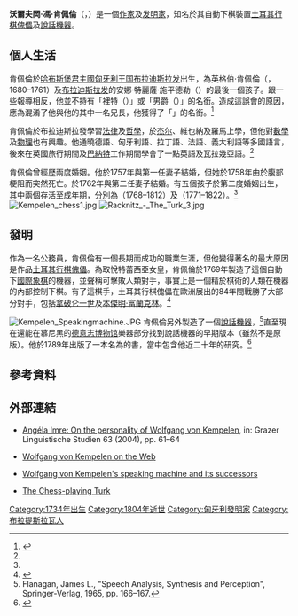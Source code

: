 {{Infobox person
| name        = 沃爾夫岡·馮·肯佩倫
| image       = kempelen-charcoal.jpg
| alt         = 肯佩倫的炭筆自畫像，上面附有他的簽名。
| caption     = 
| birth_name  = Wolfgang Franciscus de Paula Johannes Elemosinarius von Kempelen
| birth_date  = {{Birth date|1734|1|23}}
| birth_place = [[哈布斯堡君主國|哈布斯堡君主國]][[匈牙利王国|匈牙利王国]][[布拉迪斯拉发|布拉迪斯拉发]]<br>（現[[斯洛伐克|斯洛伐克]][[布拉迪斯拉发|布拉迪斯拉发]]）
| death_date  = {{Death date and age|1804|3|26|1734|1|23|df=yes}}
| death_place = [[哈布斯堡君主國|哈布斯堡君主國]][[維也納|維也納]]（現[[奥地利|奥地利]]）
| nationality = {{HUN}}
| other_names = 
| known_for   = [[土耳其行棋傀儡|土耳其行棋傀儡]]
| occupation  = [[发明家|发明家]]
}}

'''沃爾夫岡·馮·肯佩倫'''（{{lang-de|'''Wolfgang von Kempelen'''}}，{{bd|1734年|1月23日|1804年|3月26日}}）是一個[[作家|作家]]及[[发明家|发明家]]，知名於其自動下棋裝置[[土耳其行棋傀儡|土耳其行棋傀儡]]及[[沃尔夫冈·冯·肯佩伦的说话机器|說話機器]]。

== 個人生活 ==
肯佩倫於[[哈布斯堡君主國|哈布斯堡君主國]][[匈牙利王国|匈牙利王国]][[布拉迪斯拉发|布拉迪斯拉发]]出生，為英格伯·肯佩倫（{{lang|en|Engelbert Kempelen}}，1680–1761）及[[布拉迪斯拉发|布拉迪斯拉发]]的安娜·特麗薩·施平德勒（{{lang|en|Anna Theresa Spindler}}）的最後一個孩子。跟一些報導相反，他並不持有「裡特（{{lang|en|Ritter}}）」或「男爵（{{lang|en|Baron}}）」的名銜。造成這誤會的原因，應為混淆了他與他的其中一名兄長{{lang|en|Johannes Nepomuk Joseph}}，他獲得了「{{lang|de|Kempelen von Pázmánd}}」的名銜。<ref name=Reininger>{{cite book|last1=Reininger|first1=Alice|title=Wolfgang von Kempelen: A Biography|publisher=Columbia University Press, East European Monographs|isbn=9780880336918|edition=First English Edition}}</ref>

肯佩倫於布拉迪斯拉發學習[[法律|法律]]及[[哲學|哲學]]，於[[杰尔|杰尔]]、維也納及羅馬上學，但他對[[數學|數學]]及[[物理|物理]]也有興趣。他通曉德語、匈牙利語、拉丁語、法語、義大利語等多國語言，後來在英國旅行期間及[[巴納特|巴納特]]工作期間學會了一點英語及瓦拉幾亞語。<ref name="Reininger" />

肯佩倫曾經歷兩度婚姻。他於1757年與第一任妻子{{lang|en|Maria Franziska Piani}}結婚，但她於1758年由於腹部梗阻而突然死亡。於1762年與第二任妻子{{lang|en|Maria Anna von Gobelius}}結婚。有五個孩子於第二度婚姻出生，其中兩個存活至成年期，分別為{{lang|en|Maria Theresia}}（1768–1812）及{{lang|en|Karl}}（1771–1822）。<ref name="Reininger" />
[[Image:Kempelen_chess1.jpg|thumb]]
[[Image:Racknitz_-_The_Turk_3.jpg|thumb]]

== 發明 ==
作為一名公務員，肯佩倫有一個長期而成功的職業生涯，但他變得著名的最大原因是作品[[土耳其行棋傀儡|土耳其行棋傀儡]]。為取悅特蕾西亞女皇，肯佩倫於1769年製造了這個自動下[[國際象棋|國際象棋]]的機器，並聲稱可擊敗人類對手，事實上是一個精於棋術的人類在機器的內部控制下棋。有了這棋手，土耳其行棋傀儡在歐洲展出的84年間戰勝了大部分對手，包括[[拿破仑一世|拿破仑一世]]及[[本傑明·富蘭克林|本傑明·富蘭克林]]。<ref>{{cite book| author = Tom Standage| title = The Turk: The Life and Times of the Famous 19th Century Chess-Playing Machine| url = https://archive.org/details/turklifetimesoff0000stan| date = 2002-04-01| publisher = Walker| isbn = 978-0-8027-1391-9 }}</ref>

[[Image:Kempelen_Speakingmachine.JPG|thumb]]
肯佩倫另外製造了一個[[沃尔夫冈·冯·肯佩伦的说话机器|說話機器]]，<ref>Flanagan, James L., "Speech Analysis, Synthesis and Perception", Springer-Verlag, 1965, pp. 166–167.</ref>直至現在還能在慕尼黑的[[德意志博物馆|德意志博物馆]]樂器部分找到說話機器的早期版本（雖然不是原版）。他於1789年出版了一本名為''{{lang|de|Mechanismus Der Menschlichen Sprache Nebst Beschreibung Seiner Sprechenden Maschine}}''的書，當中包含他近二十年的研究。<ref name=Kempelen_Speech_Machine>{{cite book|last1=von Kempelen|first1=Wolfgang|title=Mechanismus Der Menschlichen Sprache Nebst Beschreibung Seiner Sprechenden Maschine|publisher=J.B.Degan|location=Vienna|url=https://books.google.com/books?id=W75CAQAAMAAJ|accessdate=2014-12-30|archive-date=2015-05-17|archive-url=https://web.archive.org/web/20150517114556/https://books.google.com/books?id=W75CAQAAMAAJ|dead-url=no}}</ref>

==參考資料==
{{reflist}}

==外部連結==
{{Commons category|Johann Wolfgang von Kempelen}}
* {{de}}[https://web.archive.org/web/20070930062724/http://www-gewi.uni-graz.at/ling/cgi-bin/data/gls/artikel/62/06-imre.pdf Angéla Imre: On the personality of Wolfgang von Kempelen], in: Grazer Linguistische Studien 63 (2004), pp. 61–64
* {{en}}[https://web.archive.org/web/20110405233426/http://www.ling.su.se/staff/hartmut/farkas.htm Wolfgang von Kempelen on the Web]
* {{en}}[http://www2.ling.su.se/staff/hartmut/kemplne.htm Wolfgang von Kempelen's speaking machine and its successors] {{Wayback|url=http://www2.ling.su.se/staff/hartmut/kemplne.htm |date=20150306045954 }}
* {{en}}[https://web.archive.org/web/20070813175338/http://web.onetel.net.uk/~johnrampling/turk.html The Chess-playing Turk]

{{語音合成}}
{{Authority control}}

{{DEFAULTSORT:Kempelen, Wolfgang von}}
[[Category:1734年出生|Category:1734年出生]]
[[Category:1804年逝世|Category:1804年逝世]]
[[Category:匈牙利發明家|Category:匈牙利發明家]]
[[Category:布拉提斯拉瓦人|Category:布拉提斯拉瓦人]]